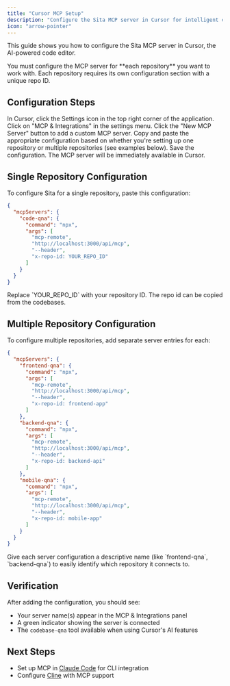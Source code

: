 ```yaml
---
title: "Cursor MCP Setup"
description: "Configure the Sita MCP server in Cursor for intelligent codebase Q&A"
icon: "arrow-pointer"
---
```


This guide shows you how to configure the Sita MCP server in Cursor, the AI-powered code editor.

<Warning>
  You must configure the MCP server for **each repository** you want to work
  with. Each repository requires its own configuration section with a unique
  repo ID.
</Warning>

## Configuration Steps

<Steps>
<Step title="Open Settings">
  In Cursor, click the Settings icon in the top right corner of the application.
</Step>

<Step title="Navigate to MCP">
  Click on "MCP & Integrations" in the settings menu.
</Step>

<Step title="Add New Server">
  Click the "New MCP Server" button to add a custom MCP server.
</Step>

<Step title="Paste Configuration">
  Copy and paste the appropriate configuration based on whether you're setting
  up one repository or multiple repositories (see examples below).
</Step>

<Step title="Save">
  Save the configuration. The MCP server will be immediately available in Cursor.
</Step>
</Steps>

## Single Repository Configuration

To configure Sita for a single repository, paste this configuration:

```json
{
  "mcpServers": {
    "code-qna": {
      "command": "npx",
      "args": [
        "mcp-remote",
        "http://localhost:3000/api/mcp",
        "--header",
        "x-repo-id: YOUR_REPO_ID"
      ]
    }
  }
}
```

<Note>
  Replace `YOUR_REPO_ID` with your repository ID. The repo id can be copied
  from the codebases.
</Note>

## Multiple Repository Configuration

To configure multiple repositories, add separate server entries for each:

```json
{
  "mcpServers": {
    "frontend-qna": {
      "command": "npx",
      "args": [
        "mcp-remote",
        "http://localhost:3000/api/mcp",
        "--header",
        "x-repo-id: frontend-app"
      ]
    },
    "backend-qna": {
      "command": "npx",
      "args": [
        "mcp-remote",
        "http://localhost:3000/api/mcp",
        "--header",
        "x-repo-id: backend-api"
      ]
    },
    "mobile-qna": {
      "command": "npx",
      "args": [
        "mcp-remote",
        "http://localhost:3000/api/mcp",
        "--header",
        "x-repo-id: mobile-app"
      ]
    }
  }
}
```

<Tip>
  Give each server configuration a descriptive name (like `frontend-qna`,
  `backend-qna`) to easily identify which repository it connects to.
</Tip>

## Verification

After adding the configuration, you should see:

- Your server name(s) appear in the MCP & Integrations panel
- A green indicator showing the server is connected
- The `codebase-qna` tool available when using Cursor's AI features

## Next Steps

- Set up MCP in [Claude Code](/ai-tools/mcp-claude-code) for CLI integration
- Configure [Cline](/ai-tools/mcp-cline) with MCP support
